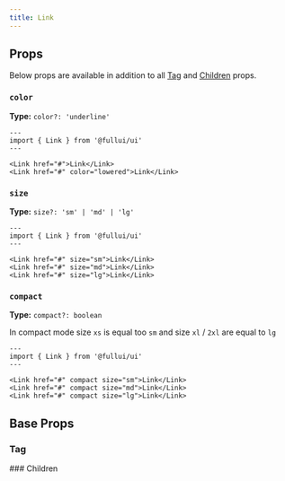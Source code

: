 ```yaml
---
title: Link
---
```


## Props
Below props are available in addition to all [Tag](/foundation/tag) and [Children](/foundation/children) props.

### `color`
**Type:** `color?: 'underline'`
```astro live
---
import { Link } from '@fullui/ui'
---

<Link href="#">Link</Link>
<Link href="#" color="lowered">Link</Link>
```

### `size`
**Type:** `size?: 'sm' | 'md' | 'lg'`
```astro live
---
import { Link } from '@fullui/ui'
---

<Link href="#" size="sm">Link</Link>
<Link href="#" size="md">Link</Link>
<Link href="#" size="lg">Link</Link>
```

### `compact`
**Type:** `compact?: boolean`

In compact mode size `xs` is equal too `sm` and size `xl` / `2xl` are equal to `lg`
```astro live
---
import { Link } from '@fullui/ui'
---

<Link href="#" compact size="sm">Link</Link>
<Link href="#" compact size="md">Link</Link>
<Link href="#" compact size="lg">Link</Link>
```


## Base Props
### Tag
<Tag />
### Children
<Children />